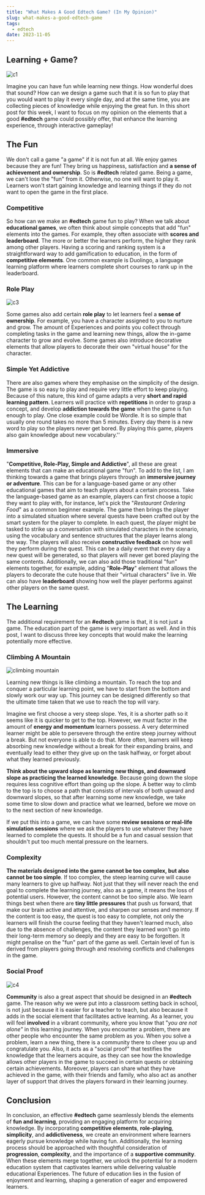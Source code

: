 ```yaml
---
title: "What Makes A Good Edtech Game? (In My Opinion)"
slug: what-makes-a-good-edtech-game
tags:
  - edtech
date: 2023-11-05
---
```


## Learning + Game?

![c1](https://github.com/xmliszt/resources/blob/main/blogs/2023-11-05/2.jpg?raw=true)

Imagine you can have fun while learning new things. How wonderful does that sound? How can we design a game such that it is so fun to play that you would want to play it every single day, and at the same time, you are collecting pieces of knowledge while enjoying the great fun. In this short post for this week, I want to focus on my opinion on the elements that a good **#edtech** game could possibly offer, that enhance the learning experience, through interactive gameplay!

## The Fun

We don't call a game "a game" if it is not fun at all. We enjoy games because they are fun! They bring us happiness, satisfaction and **a sense of achievement and ownership**. So is **#edtech** related game. Being a game, we can't lose the "fun" from it. Otherwise, no one will want to play it. Learners won't start gaining knowledge and learning things if they do not want to open the game in the first place.

### Competitive

So how can we make an **#edtech** game fun to play? When we talk about **educational games**, we often think about simple concepts that add "fun" elements into the games. For example, they often associate with **scores and leaderboard**. The more or better the learners perform, the higher they rank among other players. Having a scoring and ranking system is a straightforward way to add gamification to education, in the form of **competitive elements**. One common example is Duolingo, a language learning platform where learners complete short courses to rank up in the leaderboard.

### Role Play

![c3](https://github.com/xmliszt/resources/blob/main/blogs/2023-11-05/3.jpg?raw=true)

Some games also add certain **role play** to let learners feel a **sense of ownership**. For example, you have a character assigned to you to nurture and grow. The amount of Experiences and points you collect through completing tasks in the game and learning new things, allow the in-game character to grow and evolve. Some games also introduce decorative elements that allow players to decorate their own "virtual house" for the character.

### Simple Yet Addictive

There are also games where they emphasise on the simplicity of the design. The game is so easy to play and require very little effort to keep playing. Because of this nature, this kind of game adapts a very **short and rapid learning pattern**. Learners will practice with **repetitions** in order to grasp a concept, and develop **addiction towards the game** when the game is fun enough to play. One close example could be Wordle. It is so simple that usually one round takes no more than 5 minutes. Every day there is a new word to play so the players never get bored. By playing this game, players also gain knowledge about new vocabulary.''

### Immersive

"**Competitive, Role-Play, Simple and Addictive**", all these are great elements that can make an educational game "fun". To add to the list, I am thinking towards a game that brings players through an **immersive journey or adventure**. This can be for a language-based game or any other educational games that aim to teach players about a certain process. Take the language-based game as an example, players can first choose a topic they want to play with, for instance, let's pick the "_Restaurant Ordering Food_" as a common beginner example. The game then brings the player into a simulated situation where several quests have been crafted out by the smart system for the player to complete. In each quest, the player might be tasked to strike up a conversation with simulated characters in the scenario, using the vocabulary and sentence structures that the player learns along the way. The players will also receive **constructive feedback** on how well they perform during the quest. This can be a daily event that every day a new quest will be generated, so that players will never get bored playing the same contents. Additionally, we can also add those traditional "fun" elements together, for example, adding "**Role-Play**" element that allows the players to decorate the cute house that their "virtual characters" live in. We can also have **leaderboard** showing how well the player performs against other players on the same quest.

## The Learning

The additional requirement for an **#edtech** game is that, it is not just a game. The education part of the game is very important as well. And in this post, I want to discuss three key concepts that would make the learning potentially more effective.

### Climbing A Mountain

![climbing mountain](https://github.com/xmliszt/resources/blob/main/blogs/2023-11-05/1.jpeg?raw=true)

Learning new things is like climbing a mountain. To reach the top and conquer a particular learning point, we have to start from the bottom and slowly work our way up. This journey can be designed differently so that the ultimate time taken that we use to reach the top will vary.

Imagine we first choose a very steep slope. Yes, it is a shorter path so it seems like it is quicker to get to the top. However, we must factor in the amount of **energy and momentum** learners possess. A very determined learner might be able to persevere through the entire steep journey without a break. But not everyone is able to do that. More often, learners will keep absorbing new knowledge without a break for their expanding brains, and eventually lead to either they give up on the task halfway, or forget about what they learned previously.

**Think about the upward slope as learning new things, and downward slope as practicing the learned knowledge**. Because going down the slope requires less cognitive effort than going up the slope. A better way to climb to the top is to choose a path that consists of intervals of both upward and downward slopes, so that after learning some new knowledge, we take some time to slow down and practice what we learned, before we move on to the next section of new knowledge.

If we put this into a game, we can have some **review sessions or real-life simulation sessions** where we ask the players to use whatever they have learned to complete the quests. It should be a fun and casual session that shouldn't put too much mental pressure on the learners.

### Complexity

**The materials designed into the game cannot be too complex, but also cannot be too simple**. If too complex, the steep learning curve will cause many learners to give up halfway. Not just that they will never reach the end goal to complete the learning journey, also as a game, it means the loss of potential users. However, the content cannot be too simple also. We learn things best when there are **tiny little pressures** that push us forward, that make our brain active and attentive, and sharpen our senses and memory. If the content is too easy, the quest is too easy to complete, not only the learners will finish the course feeling that they haven't learned much, also due to the absence of challenges, the content they learned won't go into their long-term memory so deeply and they are easy to be forgotten. It might penalise on the "fun" part of the game as well. Certain level of fun is derived from players going through and resolving conflicts and challenges in the game.

### Social Proof

![c4](https://github.com/xmliszt/resources/blob/main/blogs/2023-11-05/4.jpg?raw=true)

**Community** is also a great aspect that should be designed in an **#edtech** game. The reason why we were put into a classroom setting back in school, is not just because it is easier for a teacher to teach, but also because it adds in the social element that facilitates active learning. As a learner, you will feel **involved** in a vibrant community, where you know that "_you are not alone"_ in this learning journey. When you encounter a problem, there are other people who encounter the same problem as you. When you solve a problem, learn a new thing, there is a community there to cheer you up and congratulate you. Also, it acts as a "social proof" that testifies the knowledge that the learners acquire, as they can see how the knowledge allows other players in the game to succeed in certain quests or obtaining certain achievements. Moreover, players can share what they have achieved in the game, with their friends and family, who also act as another layer of support that drives the players forward in their learning journey.

## Conclusion

In conclusion, an effective **#edtech** game seamlessly blends the elements of **fun and learning**, providing an engaging platform for acquiring knowledge. By incorporating **competitive elements**, **role-playing**, **simplicity**, and **addictiveness**, we create an environment where learners eagerly pursue knowledge while having fun. Additionally, the learning process should be approached with thoughtful consideration of **progression**, **complexity**, and the importance of a **supportive community**. When these elements merge together, we unlock the potential for a modern education system that captivates learners while delivering valuable educational Experiences. The future of education lies in the fusion of enjoyment and learning, shaping a generation of eager and empowered learners.
